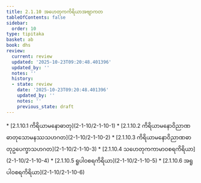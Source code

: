 ```yaml
---
title: 2.1.10 အဟေတုကကိရိယာအဗျာကတ
tableOfContents: false
sidebar:
  order: 10
type: tipitaka
basket: ab
book: dhs
review:
  current: review
  updated: '2025-10-23T09:20:48.401396'
  updated_by: ''
  notes: ''
  history:
  - state: review
    date: '2025-10-23T09:20:48.401396'
    updated_by: ''
    notes: ''
    previous_state: draft
---
```



<ReviewStatus review={frontmatter.review} showDetails={true} />

<HypothesisAnnotation frontmatter={frontmatter} />

<DynamicBreadcrumb />



<TableOfContents book="dhs" section="2.1.10">
* [2.1.10.1 ကိရိယာမနောဓာတု](2-1-10/2-1-10-1)
* [2.1.10.2 ကိရိယာမနောဝိညာဏဓာတုသောမနဿသဟဂတ](2-1-10/2-1-10-2)
* [2.1.10.3 ကိရိယာမနောဝိညာဏဓာတုဥပေက္ခာသဟဂတ](2-1-10/2-1-10-3)
* [2.1.10.4 သဟေတုကကာမာဝစရကိရိယာ](2-1-10/2-1-10-4)
* [2.1.10.5 ရူပါဝစရကိရိယာ](2-1-10/2-1-10-5)
* [2.1.10.6 အရူပါဝစရကိရိယာ](2-1-10/2-1-10-6)
</TableOfContents>